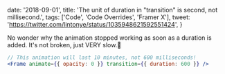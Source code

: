 
  date: '2018-09-01',
  title: 'The unit of duration in "transition" is second, not millisecond.',
  tags: ['Code', 'Code Overrides', 'Framer X'],
  tweet: 'https://twitter.com/lintonye/status/1035948621592551424',
}


No wonder why the animation stopped working as soon as a duration is added. It's not broken, just VERY slow.🤦‍

```jsx
// This animation will last 10 minutes, not 600 milliseconds!
<Frame animate={{ opacity: 0 }} transition={{ duration: 600 }} />
```
